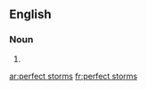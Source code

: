 ==English==

===Noun===
{{head|en|noun plural form}}

# {{plural of|perfect storm|lang=en}}

[[ar:perfect storms]]
[[fr:perfect storms]]